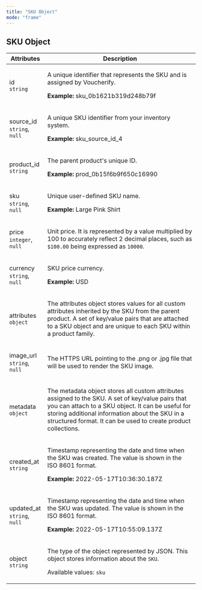 ```yaml
---
title: "SKU Object"
mode: "frame"
---
```


<div class="prose dark:prose-invert custom-html">

<h2 id="sku-object">SKU Object</h2>
<table>
  <thead>
    <tr>
      <th>Attributes</th>
      <th>Description</th>
    </tr>
  </thead>
  <tbody>
    <tr>
      <td>
        <p>
          id
          <br />
          <code>string</code>
        </p>
      </td>
      <td>
        <p>A unique identifier that represents the SKU and is assigned by Voucherify.</p>
        <p>
          <strong>Example:</strong>
          sku_0b1621b319d248b79f
        </p>
      </td>
    </tr>
    <tr>
      <td>
        <p>
          source_id
          <br />
          <code>string</code>,
          <code>null</code>
        </p>
      </td>
      <td>
        <p>A unique SKU identifier from your inventory system.</p>
        <p>
          <strong>Example:</strong>
          sku_source_id_4
        </p>
      </td>
    </tr>
    <tr>
      <td>
        <p>
          product_id
          <br />
          <code>string</code>
        </p>
      </td>
      <td>
        <p>The parent product's unique ID.</p>
        <p>
          <strong>Example:</strong>
          prod_0b15f6b9f650c16990
        </p>
      </td>
    </tr>
    <tr>
      <td>
        <p>
          sku
          <br />
          <code>string</code>,
          <code>null</code>
        </p>
      </td>
      <td>
        <p>Unique user-defined SKU name.</p>
        <p>
          <strong>Example:</strong>
          Large Pink Shirt
        </p>
      </td>
    </tr>
    <tr>
      <td>
        <p>
          price
          <br />
          <code>integer</code>,
          <code>null</code>
        </p>
      </td>
      <td>
        <p>
          Unit price. It is represented by a value multiplied by 100 to accurately reflect 2 decimal places, such as
          <code>$100.00</code>
          being expressed as
          <code>10000</code>.
        </p>
      </td>
    </tr>
    <tr>
      <td>
        <p>
          currency
          <br />
          <code>string</code>,
          <code>null</code>
        </p>
      </td>
      <td>
        <p>SKU price currency.</p>
        <p>
          <strong>Example:</strong>
          USD
        </p>
      </td>
    </tr>
    <tr>
      <td>
        <p>
          attributes
          <br />
          <code>object</code>
        </p>
      </td>
      <td>
        <p>The attributes object stores values for all custom attributes inherited by the SKU from the parent product. A set of key/value pairs that are attached to a SKU object and are unique to each SKU within a product family.</p>
      </td>
    </tr>
    <tr>
      <td>
        <p>
          image_url
          <br />
          <code>string</code>,
          <code>null</code>
        </p>
      </td>
      <td>
        <p>The HTTPS URL pointing to the .png or .jpg file that will be used to render the SKU image.</p>
      </td>
    </tr>
    <tr>
      <td>
        <p>
          metadata
          <br />
          <code>object</code>
        </p>
      </td>
      <td>
        <p>The metadata object stores all custom attributes assigned to the SKU. A set of key/value pairs that you can attach to a SKU object. It can be useful for storing additional information about the SKU in a structured format. It can be used to create product collections.</p>
      </td>
    </tr>
    <tr>
      <td>
        <p>
          created_at
          <br />
          <code>string</code>
        </p>
      </td>
      <td>
        <p>Timestamp representing the date and time when the SKU was created. The value is shown in the ISO 8601 format.</p>
        <p>
          <strong>Example:</strong>
          2022-05-17T10:36:30.187Z
        </p>
      </td>
    </tr>
    <tr>
      <td>
        <p>
          updated_at
          <br />
          <code>string</code>,
          <code>null</code>
        </p>
      </td>
      <td>
        <p>Timestamp representing the date and time when the SKU was updated. The value is shown in the ISO 8601 format.</p>
        <p>
          <strong>Example:</strong>
          2022-05-17T10:55:09.137Z
        </p>
      </td>
    </tr>
    <tr>
      <td>
        <p>
          object
          <br />
          <code>string</code>
        </p>
      </td>
      <td>
        <p>
          The type of the object represented by JSON. This object stores information about the
          <code>SKU</code>.
        </p>
        <p>
          Available values:
          <code>sku</code>
        </p>
      </td>
    </tr>
  </tbody>
</table>

</div>
